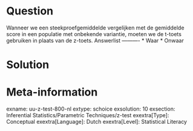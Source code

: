 Question
========
  
Wanneer we een steekproefgemiddelde vergelijken met de gemiddelde score in een populatie met onbekende variantie, moeten we de t-toets gebruiken in plaats van de z-toets. 
Answerlist
----------
* Waar
* Onwaar

Solution
========

Meta-information
================
exname: uu-z-test-800-nl
extype: schoice
exsolution: 10
exsection: Inferential Statistics/Parametric Techniques/z-test
exextra[Type]: Conceptual
exextra[Language]: Dutch
exextra[Level]: Statistical Literacy
